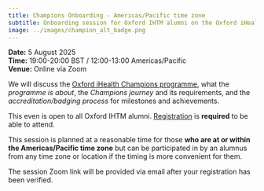 ```yaml
---
title: Champions Onboarding - Americas/Pacific time zone
subtitle: Onboarding session for Oxford IHTM alumni on the Oxford iHealth Champions programme
image: ../images/champion_alt_badge.png
---
```


::: {.column-margin}
**Date:** 5 August 2025    
**Time:** 19:00-20:00 BST / 12:00-13:00 Americas/Pacific    
**Venue:** Online via Zoom    
:::

We will discuss the [Oxford iHealth Champions programme](https://oxford-ihtm.io/champions/), what the *programme is about*, the *Champions journey* and its requirements, and the *accreditation/badging process* for milestones and achievements.

This even is open to all Oxford IHTM alumni. [Registration](https://forms.gle/vWy1qMbjALSHAswY7) is **required** to be able to attend.

This session is planned at a reasonable time for those **who are at or within the Americas/Pacific time zone** but can be participated in by an alumnus from any time zone or location if the timing is more convenient for them.

The session Zoom link will be provided via email after your registration has been verified.

